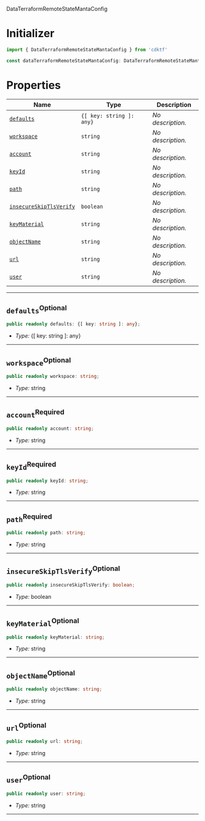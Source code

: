  DataTerraformRemoteStateMantaConfig <a name="DataTerraformRemoteStateMantaConfig" id="cdktf.DataTerraformRemoteStateMantaConfig"></a>

# Initializer <a name="Initializer" id="cdktf.DataTerraformRemoteStateMantaConfig.Initializer"></a>

```typescript
import { DataTerraformRemoteStateMantaConfig } from 'cdktf'

const dataTerraformRemoteStateMantaConfig: DataTerraformRemoteStateMantaConfig = { ... }
```

# Properties <a name="Properties" id="Properties"></a>

| **Name** | **Type** | **Description** |
| --- | --- | --- |
| <code><a href="#cdktf.DataTerraformRemoteStateMantaConfig.property.defaults">defaults</a></code> | <code>{[ key: string ]: any}</code> | *No description.* |
| <code><a href="#cdktf.DataTerraformRemoteStateMantaConfig.property.workspace">workspace</a></code> | <code>string</code> | *No description.* |
| <code><a href="#cdktf.DataTerraformRemoteStateMantaConfig.property.account">account</a></code> | <code>string</code> | *No description.* |
| <code><a href="#cdktf.DataTerraformRemoteStateMantaConfig.property.keyId">keyId</a></code> | <code>string</code> | *No description.* |
| <code><a href="#cdktf.DataTerraformRemoteStateMantaConfig.property.path">path</a></code> | <code>string</code> | *No description.* |
| <code><a href="#cdktf.DataTerraformRemoteStateMantaConfig.property.insecureSkipTlsVerify">insecureSkipTlsVerify</a></code> | <code>boolean</code> | *No description.* |
| <code><a href="#cdktf.DataTerraformRemoteStateMantaConfig.property.keyMaterial">keyMaterial</a></code> | <code>string</code> | *No description.* |
| <code><a href="#cdktf.DataTerraformRemoteStateMantaConfig.property.objectName">objectName</a></code> | <code>string</code> | *No description.* |
| <code><a href="#cdktf.DataTerraformRemoteStateMantaConfig.property.url">url</a></code> | <code>string</code> | *No description.* |
| <code><a href="#cdktf.DataTerraformRemoteStateMantaConfig.property.user">user</a></code> | <code>string</code> | *No description.* |

---

## `defaults`<sup>Optional</sup> <a name="defaults" id="cdktf.DataTerraformRemoteStateMantaConfig.property.defaults"></a>

```typescript
public readonly defaults: {[ key: string ]: any};
```

- *Type:* {[ key: string ]: any}

---

## `workspace`<sup>Optional</sup> <a name="workspace" id="cdktf.DataTerraformRemoteStateMantaConfig.property.workspace"></a>

```typescript
public readonly workspace: string;
```

- *Type:* string

---

## `account`<sup>Required</sup> <a name="account" id="cdktf.DataTerraformRemoteStateMantaConfig.property.account"></a>

```typescript
public readonly account: string;
```

- *Type:* string

---

## `keyId`<sup>Required</sup> <a name="keyId" id="cdktf.DataTerraformRemoteStateMantaConfig.property.keyId"></a>

```typescript
public readonly keyId: string;
```

- *Type:* string

---

## `path`<sup>Required</sup> <a name="path" id="cdktf.DataTerraformRemoteStateMantaConfig.property.path"></a>

```typescript
public readonly path: string;
```

- *Type:* string

---

## `insecureSkipTlsVerify`<sup>Optional</sup> <a name="insecureSkipTlsVerify" id="cdktf.DataTerraformRemoteStateMantaConfig.property.insecureSkipTlsVerify"></a>

```typescript
public readonly insecureSkipTlsVerify: boolean;
```

- *Type:* boolean

---

## `keyMaterial`<sup>Optional</sup> <a name="keyMaterial" id="cdktf.DataTerraformRemoteStateMantaConfig.property.keyMaterial"></a>

```typescript
public readonly keyMaterial: string;
```

- *Type:* string

---

## `objectName`<sup>Optional</sup> <a name="objectName" id="cdktf.DataTerraformRemoteStateMantaConfig.property.objectName"></a>

```typescript
public readonly objectName: string;
```

- *Type:* string

---

## `url`<sup>Optional</sup> <a name="url" id="cdktf.DataTerraformRemoteStateMantaConfig.property.url"></a>

```typescript
public readonly url: string;
```

- *Type:* string

---

## `user`<sup>Optional</sup> <a name="user" id="cdktf.DataTerraformRemoteStateMantaConfig.property.user"></a>

```typescript
public readonly user: string;
```

- *Type:* string

---
